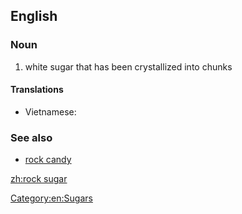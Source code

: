==English==

===Noun===
{{en-noun|sg=[[rock]] [[sugar]]|-}}

# white sugar that has been crystallized into chunks

====Translations====
{{trans-top|white sugar that has been crystallized into chunks}}
* Vietnamese: {{t-|vi|đường phèn|xs=Vietnamese}}
{{trans-mid}}
{{trans-bottom}}

===See also===
* [[rock candy]]

[[Category:en:Sugars]]

[[zh:rock sugar]]